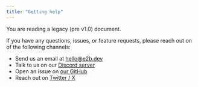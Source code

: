 ```yaml
---
title: "Getting help"
---
```


<Callout icon="circle-exclamation" color="#ff8800" iconType="regular">You are reading a legacy (pre v1.0) document.</Callout>


If you have any questions, issues, or feature requests, please reach out on of the following channels:
- Send us an email at [hello@e2b.dev](mailto:hello@e2b.dev)
- Talk to us on our [Discord server](https://discord.gg/U7KEcGErtQ)
- Open an issue on [our GitHub](https://github.com/e2b-dev/e2b)
- Reach out on [Twitter / X](https://x.com/e2b)